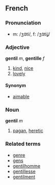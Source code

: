 ==French==
===Pronunciation===
* m: /ʒɑ̃ti/, f: /ʒɑ̃tiʝ/
===Adjective===
'''gentil''' ''m'', '''gentille''' ''f''

# [[kind]], [[nice]]
# [[lovely]]

====Synonym====
*[[aimable]]

===Noun===
'''gentil''' ''m''

# [[pagan]], [[heretic]]

===Related terms===
*[[genre]]
*[[gens]]
*[[gentilhomme]]
*[[gentillesse]]
*[[gentilment]]